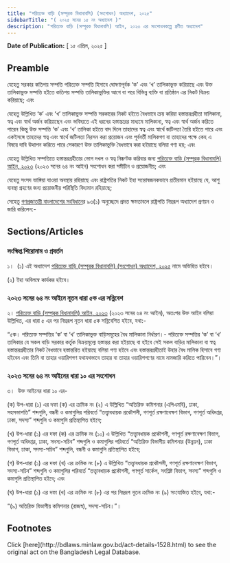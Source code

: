 ```yaml
---
title: "পরিত্যক্ত বাড়ি (সম্পূরক বিধানাবলি) (সংশোধন) অধ্যাদেশ, ২০২৫"
sidebarTitle: "( ২০২৫ সনের ১৫ নং অধ্যাদেশ )"
description: "পরিত্যক্ত বাড়ি (সম্পূরক বিধানাবলি) আইন, ২০২৩ এর সংশোধনকল্পে প্রণীত অধ্যাদেশ"
---
```


**Date of Publication:** [ ১৫ এপ্রিল, ২০২৫ ]

## Preamble

যেহেতু সরকার কতিপয় সম্পত্তি পরিত্যক্ত সম্পত্তি হিসাবে ঘোষণাপূর্বক ‘ক’ এবং ‘খ’ তালিকাভুক্ত করিয়াছে এবং উক্ত তালিকাভুক্ত সম্পত্তি হইতে কতিপয় সম্পত্তি তালিকাভুক্তির আগে বা পরে বিভিন্ন ব্যক্তি বা প্রতিষ্ঠান এর নিকট বিক্রয় করিয়াছে; এবং

যেহেতু উল্লিখিত ‘ক’ এবং ‘খ’ তালিকাভুক্ত সম্পত্তি সরকারের নিকট হইতে বৈধভাবে ক্রয় করিয়া হস্তান্তরগ্রহীতা মালিকানা, স্বত্ব এবং স্বার্থ অর্জন করিয়াছেন এবং ভবিষ্যতে এই ধরনের হস্তান্তরের মাধ্যমে মালিকানা, স্বত্ব এবং স্বার্থ অর্জন করিতে পারেন কিন্তু উক্ত সম্পত্তি ‘ক’ এবং ‘খ’ তালিকা হইতে বাদ দিলে তাহাদের স্বত্ব এবং স্বার্থে জটিলতা তৈরি হইতে পারে এবং একইসঙ্গে তাহাদের স্বত্ব এবং স্বার্থে জটিলতা নিরসন করা প্রয়োজন এবং পূর্ববর্তী মালিকগণ বা তাহাদের পক্ষে কেহ এ বিষয়ে দাবি উত্থাপন করিতে পারে সেকারণে উক্ত তালিকাভুক্তি বৈধভাবে করা হইয়াছে বলিয়া গণ্য হয়; এবং

যেহেতু উল্লিখিত সম্পত্তিতে হস্তান্তরগ্রহীতার ভোগ দখল ও স্বত্ব নিষ্কণ্টক করিবার জন্য [পরিত্যক্ত বাড়ি (সম্পূরক বিধানাবলি) আইন, ২০২৩](/laws/act-1483 "পরিত্যক্ত বাড়ি (সম্পূরক বিধানাবলি) আইন, ২০২৩") (২০২৩ সনের ৬৪ নং আইন) সংশোধন করা সমীচীন ও প্রয়োজনীয়; এবং

যেহেতু সংসদ ভাঙ্গিয়া যাওয়া অবস্থায় রহিয়াছে এবং রাষ্ট্রপতির নিকট ইহা সন্তোষজনকভাবে প্রতীয়মান হইয়াছে যে, আশু ব্যবস্থা গ্রহণের জন্য প্রয়োজনীয় পরিস্থিতি বিদ্যমান রহিয়াছে;

সেহেতু [গণপ্রজাতন্ত্রী বাংলাদেশের সংবিধান](/act-957.html "গণপ্রজাতন্ত্রী বাংলাদেশের সংবিধান")ের ৯৩(১) অনুচ্ছেদে প্রদত্ত ক্ষমতাবলে রাষ্ট্রপতি নিম্নরূপ অধ্যাদেশ প্রণয়ন ও জারি করিলেন:-

## Sections/Articles

### সংক্ষিপ্ত শিরোনাম ও প্রবর্তন

১।  (১) এই অধ্যাদেশ [পরিত্যক্ত বাড়ি (সম্পূরক বিধানাবলি) (সংশোধন) অধ্যাদেশ, ২০২৫](/laws/act-1528 "পরিত্যক্ত বাড়ি (সম্পূরক বিধানাবলি) (সংশোধন) অধ্যাদেশ, ২০২৫") নামে অভিহিত হইবে।

(২) ইহা অবিলম্বে কার্যকর হইবে।

### ২০২৩ সনের ৬৪ নং আইনে নূতন ধারা ৫ক এর সন্নিবেশ

২। [পরিত্যক্ত বাড়ি (সম্পূরক বিধানাবলি) আইন, ২০২৩](/laws/act-1483 "পরিত্যক্ত বাড়ি (সম্পূরক বিধানাবলি) আইন, ২০২৩") (২০২৩ সনের ৬৪ নং আইন), অতঃপর উক্ত আইন বলিয়া উল্লিখিত, এর ধারা ৫ এর পর নিম্নরূপ নূতন ধারা ৫ক সন্নিবেশিত হইবে, যথা:-

“৫ক। পরিত্যক্ত সম্পত্তির ‘ক’ বা ‘খ’ তালিকাভুক্ত বাড়িসমূহের বৈধ মালিকানা নির্ধারণ।- পরিত্যক্ত সম্পত্তির ‘ক’ বা ‘খ’ তালিকার যে সকল বাড়ি সরকার কর্তৃক বিক্রয়মূল্যে হস্তান্তর করা হইয়াছে বা হইবে সেই সকল বাড়ির মালিকানা বা স্বত্ব হস্তান্তরগ্রহীতার নিকট বৈধভাবে হস্তান্তরিত হইয়াছে বলিয়া গণ্য হইবে এবং হস্তান্তরগ্রহীতাই উহার বৈধ মালিক হিসাবে গণ্য হইবেন এবং তিনি বা তাহার ওয়ারিশগণ যথাযথভাবে তাহার বা তাহার ওয়ারিশগণের নামে নামজারি করিতে পারিবেন।”।

### ২০২৩ সনের ৬৪ নং আইনের ধারা ১০ এর সংশোধন

৩।  উক্ত আইনের ধারা ১০ এর-

(ক) উপ-ধারা (১) এর দফা (ক) এর ক্রমিক নং (২) এ উল্লিখিত “অতিরিক্ত কমিশনার (এপিএমবি), ঢাকা, সহসভাপতি” শব্দগুলি, বন্ধনী ও কমাগুলির পরিবর্তে “তত্ত্বাবধায়ক প্রকৌশলী, গণপূর্ত রক্ষণাবেক্ষণ বিভাগ, গণপূর্ত অধিদপ্তর, ঢাকা, সদস্য” শব্দগুলি ও কমাগুলি প্রতিস্থাপিত হইবে;

(খ) উপ-ধারা (১) এর দফা (ক) এর ক্রমিক নং (১০) এ উল্লিখিত “তত্ত্বাবধায়ক প্রকৌশলী, গণপূর্ত রক্ষণাবেক্ষণ বিভাগ, গণপূর্ত অধিদপ্তর, ঢাকা, সদস্য-সচিব” শব্দগুলি ও কমাগুলির পরিবর্তে “অতিরিক্ত বিভাগীয় কমিশনার (উন্নয়ন), ঢাকা বিভাগ, ঢাকা, সদস্য-সচিব” শব্দগুলি, বন্ধনী ও কমাগুলি প্রতিস্থাপিত হইবে;

(গ) উপ-ধারা (১) এর দফা (খ) এর ক্রমিক নং (৮) এ উল্লিখিত “তত্ত্বাবধায়ক প্রকৌশলী, গণপূর্ত রক্ষণাবেক্ষণ বিভাগ, সদস্য-সচিব” শব্দগুলি ও কমাগুলির পরিবর্তে “তত্ত্বাবধায়ক প্রকৌশলী, গণপূর্ত সার্কেল, সংশ্লিষ্ট বিভাগ, সদস্য” শব্দগুলি ও কমাগুলি প্রতিস্থাপিত হইবে; এবং

(ঘ) উপ-ধারা (১) এর দফা (খ) এর ক্রমিক নং (৮) এর পর নিম্নরূপ নূতন ক্রমিক নং (৯) সংযোজিত হইবে, যথা:-

“(৯) অতিরিক্ত বিভাগীয় কমিশনার (রাজস্ব), সদস্য-সচিব।”।

## Footnotes

<Note>
  Click [here](http://bdlaws.minlaw.gov.bd/act-details-1528.html) to see the original act on the Bangladesh Legal Database.
</Note>

